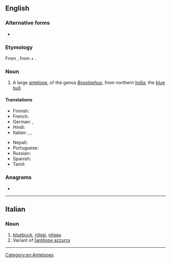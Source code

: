 ==English==
{{wikipedia}}
===Alternative forms===
* {{l|en|nilgau}}
===Etymology===
From {{etyl|hi|en}} {{m|hi|नीलगाय||nilgai}}, from {{m|hi|नीला||blue}} + {{m|hi|गाय||cow}}.

===Noun===
{{en-noun|s|nilgai}}

# A large [[antelope]], of the genus ''[[Boselaphus]]'', from northern [[India]]; the [[blue bull]].

====Translations====
{{trans-top|large antelope of northern India}}
* Finnish: {{t|fi|nilgau}}
* French: {{t+|fr|nilgaut|m}}
* German: {{t|de|Nilgau|f}}, {{t|de|Nilgauantilope|f}}
* Hindi: {{t+|hi|नीलगाय|sc=Deva}}
* Italian: {{t|it|nilgau|m}}, {{t|it|antilope azzurra|f}}, {{t|it|nilgai|f}}
{{trans-mid}}
* Nepali: {{t|ne|निलगाई|sc=Deva}}
* Portuguese: {{t|pt|nilgó|m}}
* Russian: {{t+|ru|нильга́у|sc=Cyrl}}
* Spanish: {{t|es|nilgó|m}}
* Tamil: {{t+|ta|நீலான்|sc=Taml}}
{{trans-bottom}}

===Anagrams===
* {{anagrams|en|a=agiiln|Gilani|ailing}}

[[Category:en:Antelopes]]
----
==Italian==
===Noun===
{{head|it|noun|g=m|invariable}}

# [[bluebuck]], [[nilgai]], [[nilgau]]
# Variant of [[[antilope azzurra]] {{gloss|Boselaphus tragocamelus}}

{{topics|it|Animals}}
{{topics|it|Antelopes}}
{{topics|it|Mammals}}
----